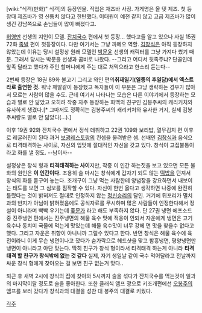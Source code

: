[wiki:"식객(만화)" 식객]의 등장인물. 직업은 재즈바 사장. 가게명은 올 댓 제즈. 첫 등장때 제즈바가 영 신통치 않다고 한탄했다. 이태원이 예전 같지 않고 고급 제즈바가 많이 생긴 강남쪽으로 손님들이 많이 빠졌다고.

[[허영만]] 선생의 지인이 모델. [[잔치국수]] 편에서 첫 등장... 했다고들 알고 있으나 사실 15권 72화 [[족발]] 편이 첫등장이다. 다만 여기서는 그냥 까메오 역할. [[김창식]]은 아직 등장하지 않았는데 이유는 당시 설정상 원래 모델인 [[박문윤]] 선생의 캐릭터를 그냥 가져다 썼기 때문. 그래서 당시는 박문윤 선생과 콤비로 나왔다. --그리고 어디서 뒷족주냐? 단골인데 앞족 달라고 했다가 주인 할머니에게 주는 대로 처먹으라고 한소리 듣는다--

2번째 등장은 18권 89화 불고기 그리고 와인 편의''' 취재일기(일종의 후일담)에서 엑스트라로 출연한 것.''' 워낙 깨알같이 등장했고 독자들이 이 부분은 그냥 생략하는 경우가 많아서 모르는 사람이 많을 수도. 근데 여기서 나타나는 모습은 다른 이야기에서 등장하는 모습과 별로 안 닮았고 오히려 작중 자주 등장하는 화백의 친구인 김봉주씨의 캐리커처와 유사하게 생겼다.[* 그마저도 정확히는 김봉주씨의 캐리커처와 유사한 거지, 실제 김봉주씨랑도 별로 안 닮았다(...).]

이후 19권 92화 잔치국수 편에서 정식 데뷔하고 22권 109화 보리밥, 열무김치 편 이후로 레귤러진이 된다 과거 [[보광레스토랑]]의 컨셉을 물려받은 셈. 선배인 [[김창식]]과 음식으로 티격태격하는 사이로, 자신의 입맛에 절대적인 자신을 갖고 있다. 창식이 고집불통이라고 화를 낼 정도. --남이사--

설정상은 창식 형과 '''티격태격하는 사이'''지만, 작중 이 인간 하는짓을 보고 있으면 모든 불화의 원인은 '''이 인간이다.''' 조용히 술 마시는 창식에게 갑자기 되도 않는 [[떡밥]]을 던져서 창식의 화를 돋구어 놓는다. 조개구이 그냥 먹는 사람한테 양념장을 강요하면서 내보이는 태도를 보면 그 심보를 짐작할 수 있다. 자신이 한번 옳다고 생각하면 나중에 완전히 틀렸다는 것이 밝혀져도 절대로 인정하지 않는 [[정신승리]]의 달인. 거기에 뒤포리가 멸치과의 반지가 아님이 밝혀졌음에도 공식자료를 무시하며 많은 사람들이 인정한다해서 정설이 아니라며 빡빡 우기는데 [[좆문가]] 라고 해도 부족하지 않다. 단 27권 냉면 에프소드중 진주냉면 편에서는 진주냉면의 해물 육수 맛에 적응이 안되서 자운에게 냉면은 고기 육수나 동치미 국물에 먹는게 맛있는데 해물 육수맛이 너무 강헤 면 맛을 찾을수 없다고 했다. 그리고 자운은 취향이 아니니까 그럴수 있다고 한다. 반면 창식은 해물 육수에 육전이라니 이게 무슨 냉면이나고 깠다가 숟가락으로 헤드샷을 맞고 함흥냉면, 평양냉면만 냉면이 아니라고 야단 맞는다.
딱히 친구가 창식 형이라서 티격태격 하는게 아니라 '''티격태격 할 친구가 창식밖에 없는 것 같다'''
실제, 자기 생일날 같이 국수 먹어달라고 전날까지 싸운 창식 형에게 찾아오는 걸 보면 친구 없는거 맞다..

퇴근 후 새벽 2시에 창식의 집에 찾아와 5시까지 술을 섞다가 잔치국수를 먹는것이 일과의 마지막이랄 정도로 술을 좋아한다. 또한 클래식 앰프 광으로 키조개편에선 [[오봉주]]의 앰프를 보러 갔다가 창식과의 대결을 성찬 대 봉주의 대결로 키웠다.

[[각주]]
